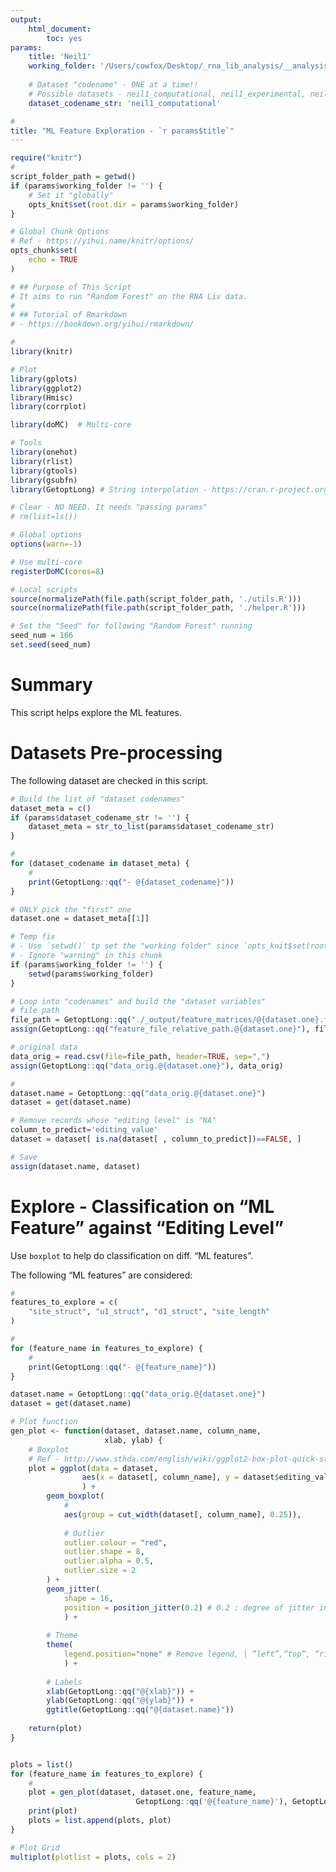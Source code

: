 ```yaml
---
output:
    html_document:
        toc: yes
params:
    title: 'Neil1'
    working_folder: '/Users/cowfox/Desktop/_rna_lib_analysis/__analysis/2018_12_10-ML_Random_Forest-Tuning'
    
    # Dataset "codename" - ONE at a time!!
    # Possible datasets - neil1_computational, neil1_experimental, neil1_degenerate_computational, ajuba_bc_computational, ttyh2_computational,  ttyh2_ecs_bc_experimental, ttyh2_bc_computational, ttyh2_bc_degenerate_computational, HEK293.WT1, Hela_no_gRNA, Hela_no_gRNA+IFN, u87_ctrl_vs_kd
    dataset_codename_str: 'neil1_computational'

# 
title: "ML Feature Exploration - `r params$title`"
---
```


```r
require("knitr")
# 
script_folder_path = getwd()
if (params$working_folder != '') {
    # Set it "globally"
    opts_knit$set(root.dir = params$working_folder)
}

# Global Chunk Options
# Ref - https://yihui.name/knitr/options/
opts_chunk$set(
    echo = TRUE
)
```

```r
# ## Purpose of This Script
# It aims to run "Random Forest" on the RNA Liv data. 
# 
# ## Tutorial of Rmarkdown
# - https://bookdown.org/yihui/rmarkdown/
```

```r
#
library(knitr)

# Plot
library(gplots)
library(ggplot2)
library(Hmisc)
library(corrplot)

library(doMC)  # Multi-core

# Tools
library(onehot)
library(rlist)
library(gtools)
library(gsubfn)
library(GetoptLong) # String interpolation - https://cran.r-project.org/web/packages/GetoptLong/vignettes/variable_interpolation.html
```

```r
# Clear - NO NEED. It needs "passing params"
# rm(list=ls())

# Global options
options(warn=-1)

# Use multi-core
registerDoMC(cores=8)

# Local scripts
source(normalizePath(file.path(script_folder_path, './utils.R')))
source(normalizePath(file.path(script_folder_path, './helper.R')))
```

```r
# Set the "Seed" for following "Random Forest" running
seed_num = 166
set.seed(seed_num)
```

# Summary

This script helps explore the ML features. 

# Datasets Pre-processing

The following dataset are checked in this script. 

```r

# Build the list of "dataset codenames"
dataset_meta = c()
if (params$dataset_codename_str != '') {
    dataset_meta = str_to_list(params$dataset_codename_str)
}

# 
for (dataset_codename in dataset_meta) {
    #
    print(GetoptLong::qq("- @{dataset_codename}"))
}

# ONLY pick the "first" one
dataset.one = dataset_meta[[1]]

```


```r

# Temp fix
# - Use `setwd()` tp set the "working folder" since `opts_knit$set(root.dir = params$working_folder)` not working.
# - Ignore "warning" in this chunk
if (params$working_folder != '') {
    setwd(params$working_folder)
}

# Loop into "codenames" and build the "dataset variables"
# file path
file_path = GetoptLong::qq("./_output/feature_matrices/@{dataset.one}.features.csv")
assign(GetoptLong::qq("feature_file_relative_path.@{dataset.one}"), file_path)

# original data
data_orig = read.csv(file=file_path, header=TRUE, sep=",")
assign(GetoptLong::qq("data_orig.@{dataset.one}"), data_orig)

```

```r

#
dataset.name = GetoptLong::qq("data_orig.@{dataset.one}")
dataset = get(dataset.name)

# Remove records whose "editing level" is "NA"
column_to_predict='editing_value'
dataset = dataset[ is.na(dataset[ , column_to_predict])==FALSE, ]

# Save
assign(dataset.name, dataset)
```


# Explore - Classification on "ML Feature" against "Editing Level"

Use `boxplot` to help do classification on diff. "ML features". 

The following "ML features" are considered: 

```r

#
features_to_explore = c(
    "site_struct", "u1_struct", "d1_struct", "site_length"
)

# 
for (feature_name in features_to_explore) {
    #
    print(GetoptLong::qq("- @{feature_name}"))
}

```

```r

dataset.name = GetoptLong::qq("data_orig.@{dataset.one}")
dataset = get(dataset.name)

# Plot function
gen_plot <- function(dataset, dataset.name, column_name,
                     xlab, ylab) {
    # Boxplot
    # Ref - http://www.sthda.com/english/wiki/ggplot2-box-plot-quick-start-guide-r-software-and-data-visualization
    plot = ggplot(data = dataset, 
                aes(x = dataset[, column_name], y = dataset$editing_value, color = dataset[, column_name])
                ) +
        geom_boxplot(
            # 
            aes(group = cut_width(dataset[, column_name], 0.25)),
            
            # Outlier
            outlier.colour = "red", 
            outlier.shape = 8,
            outlier.alpha = 0.5, 
            outlier.size = 2
        ) +
        geom_jitter(
            shape = 16, 
            position = position_jitter(0.2) # 0.2 : degree of jitter in x direction
            ) + 
        
        # Theme 
        theme(
            legend.position="none" # Remove legend, | “left”,“top”, “right”, “bottom”.
            ) + 
        
        # Labels
        xlab(GetoptLong::qq("@{xlab}")) +
        ylab(GetoptLong::qq("@{ylab}")) +
        ggtitle(GetoptLong::qq("@{dataset.name}"))
    
    return(plot)
}


plots = list()
for (feature_name in features_to_explore) {
    #
    plot = gen_plot(dataset, dataset.one, feature_name, 
                            GetoptLong::qq('@{feature_name}'), GetoptLong::qq('Editing Level'))
    print(plot)
    plots = list.append(plots, plot)
}

# Plot Grid
multiplot(plotlist = plots, cols = 2)
```




